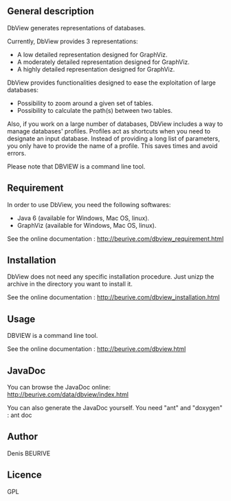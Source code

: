 ==General description==

DbView generates representations of databases.

Currently, DbView provides 3 representations:

* A low detailed representation designed for GraphViz.
* A moderately detailed representation designed for GraphViz.
* A highly detailed representation designed for GraphViz.

DbView provides functionalities designed to ease the exploitation of large databases:

* Possibility to zoom around a given set of tables.
* Possibility to calculate the path(s) between two tables.

Also, if you work on a large number of databases, DbView includes a way to manage databases' profiles. Profiles act as shortcuts when you need to designate an input database. Instead of providing a long list of parameters, you only have to provide the name of a profile. This saves times and avoid errors.

Please note that DBVIEW is a command line tool.

==Requirement==

In order to use DbView, you need the following softwares:

* Java 6 (available for Windows, Mac OS, linux).
* GraphViz (available for Windows, Mac OS, linux).

See the online documentation : http://beurive.com/dbview_requirement.html

==Installation==

DbView does not need any specific installation procedure. Just unizp the archive in the directory you want to install it.

See the online documentation : http://beurive.com/dbview_installation.html

==Usage==

DBVIEW is a command line tool.

See the online documentation : http://beurive.com/dbview.html

==JavaDoc==

You can browse the JavaDoc online: http://beurive.com/data/dbview/index.html

You can also generate the JavaDoc yourself. You need "ant" and "doxygen" : ant doc

==Author==

Denis BEURIVE

==Licence==

GPL





